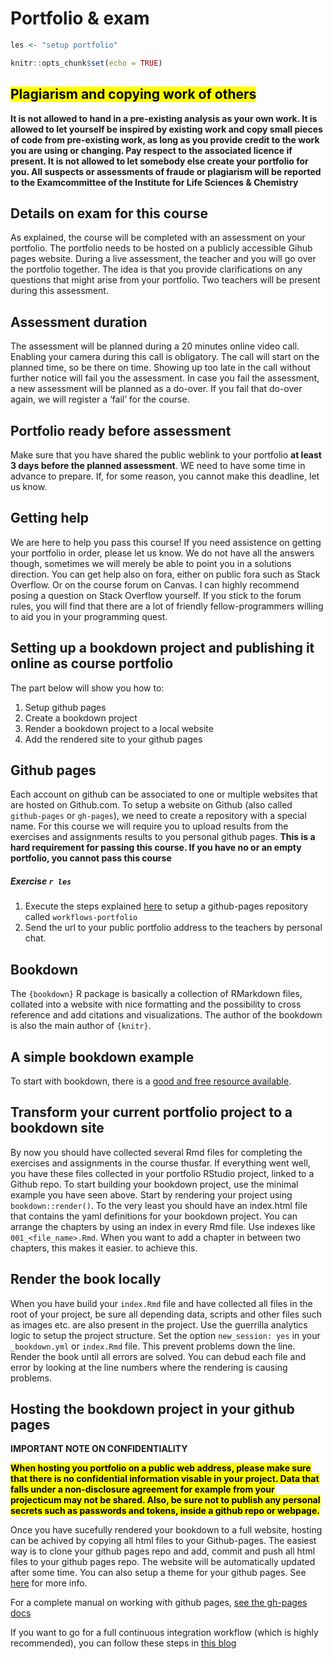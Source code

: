 # Portfolio & exam {#portfolioexam}
```r
les <- "setup portfolio"
```

```r
knitr::opts_chunk$set(echo = TRUE)
```

## <mark>Plagiarism and copying work of others</mark>
**It is not allowed to hand in a pre-existing analysis as your own work. It is allowed to let yourself be inspired by existing work and copy small pieces of code from pre-existing work, as long as you provide credit to the work you are using or changing. Pay respect to the associated licence if present. It is not allowed to let somebody else create your portfolio for you. All suspects or assessments of fraude or plagiarism will be reported to the Examcommittee of the Institute for Life Sciences & Chemistry**

## Details on exam for this course
As explained, the course will be completed with an assessment on your portfolio. 
The portfolio needs to be hosted on a publicly accessible Gihub pages website. During a live assessment, the teacher and you will go over the portfolio together. The idea is that you provide clarifications on any questions that might arise 
from your portfolio. Two teachers will be present during this assessment.

## Assessment duration
The assessment will be planned during a 20 minutes online video call. Enabling 
your camera during this call is obligatory. The call will start on the planned 
time, so be there on time. Showing up too late in the call without further notice will fail you the assessment. In case you fail the assessment, a new assessment 
will be planned as a do-over. If you fail that do-over again, we will register a 'fail' for the course.

## Portfolio ready before assessment
Make sure that you have shared the public weblink to your portfolio **at least 3 days before the planned assessment**. WE need to have some time in advance to prepare. If, for some reason, you cannot make this deadline, let us know.

## Getting help
We are here to help you pass this course! If you need assistence on getting your portfolio in order, please let us know. We do not have all the answers though, sometimes we will merely be able to point you in a solutions direction. You can 
get help also on fora, either on public fora such as Stack Overflow. Or on the course forum on Canvas. I can highly recommend posing a question on Stack Overflow yourself. If you stick to the forum rules, you will find that there are a lot of friendly fellow-programmers willing to aid you in your programming quest. 

## Setting up a bookdown project and publishing it online as course portfolio {#bookdownportfolio}

The part below will show you how to:

 1. Setup github pages
 1. Create a bookdown project
 1. Render a bookdown project to a local website
 1. Add the rendered site to your github pages
 
## Github pages
Each account on github can be associated to one or multiple websites that are hosted on Github.com. To setup a website on Github (also called `github-pages` or `gh-pages`), we need to create a repository with a special name. For this course we will require you to upload results from the exercises and assignments results to you personal github pages. **This is a hard requirement for passing this course. If you have no or an empty portfolio, you cannot pass this course**

<div class="question">
##### Exercise `r les`

 1. Execute the steps explained [here](https://guides.github.com/features/pages/) to setup a github-pages repository called `workflows-portfolio`
 1. Send the url to your public portfolio address to the teachers by personal chat. 

</div>

## Bookdown
The `{bookdown}` R package is basically a collection of RMarkdown files, collated into a website with nice formatting and the possibility to cross reference and add citations and visualizations. The author of the bookdown is also the main author of `{knitr}`.    

## A simple bookdown example
To start with bookdown, there is a [good and free resource available](https://bookdown.org/yihui/bookdown/get-started.html). 

## Transform your current portfolio project to a bookdown site
By now you should have collected several Rmd files for completing the exercises and assignments in the course thusfar. If everything went well, you have these files collected in your portfolio RStudio project, linked to a Github repo.
To start building your bookdown project, use the minimal example you have seen above. Start by rendering your project using `bookdown::render()`. To the very least you should have an index.html file that contains the yaml definitions for your bookdown project. You can arrange the chapters by using an index in every Rmd file. Use indexes like `001_<file_name>.Rmd`. When you want to add a chapter in between two chapters, this makes it easier. to achieve this.

## Render the book locally
When you have build your `index.Rmd` file and have collected all files in the root of your project, be sure all depending data, scripts and other files such as images etc. are also present in the project. Use the guerrilla analytics logic to setup the project structure. Set the option `new_session: yes` in your `_bookdown.yml` or `index.Rmd` file. This prevent problems down the line. Render the book until all errors are solved. You can debud each file and error by looking at the line numbers where the rendering is causing problems.

## Hosting the bookdown project in your github pages

**IMPORTANT NOTE ON CONFIDENTIALITY**

<mark>**When hosting you portfolio on a public web address, please make sure that there is no confidential information visable in your project. Data that falls under a non-disclosure agreement for example from your projecticum may not be shared. Also, be sure not to publish any personal secrets such as passwords and tokens, inside a github repo or webpage.**</mark> 

Once you have sucefully rendered your bookdown to a full website, hosting can be achived by copying all html files to your Github-pages. The easiest way is to clone your github pages repo and add, commit and push all html files to your github pages repo. The website will be automatically updated after some time. You can also setup a theme for your github pages. See [here](https://docs.github.com/en/github/working-with-github-pages/adding-a-theme-to-your-github-pages-site-with-the-theme-chooser) for more info.

For a complete manual on working with github pages, [see the gh-pages docs](https://docs.github.com/en/github/working-with-github-pages/getting-started-with-github-pages) 

If you want to go for a full continuous integration workflow (which is highly recommended), you can follow these steps in [this blog](https://medium.com/@delucmat/how-to-publish-bookdown-projects-with-github-actions-on-github-pages-6e6aecc7331e)


